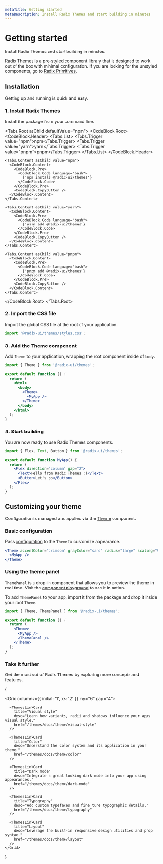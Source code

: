 ```yaml
---
metaTitle: Getting started
metaDescription: Install Radix Themes and start building in minutes
---
```


# Getting started

<Description>Install Radix Themes and start building in minutes.</Description>

Radix Themes is a pre-styled component library that is designed to work out of the box with minimal configuration. If you are looking for the unstyled components, go to [Radix Primitives](/primitives).

## Installation

Getting up and running is quick and easy.

### 1. Install Radix Themes

Install the package from your command line.

<Tabs.Root asChild defaultValue="npm">
  <CodeBlock.Root>
    <CodeBlock.Header>
      <Tabs.List>
        <Tabs.Trigger value="npm">npm</Tabs.Trigger>
        <Tabs.Trigger value="yarn">yarn</Tabs.Trigger>
        <Tabs.Trigger value="pnpm">pnpm</Tabs.Trigger>
      </Tabs.List>
    </CodeBlock.Header>

    <Tabs.Content asChild value="npm">
      <CodeBlock.Content>
        <CodeBlock.Pre>
          <CodeBlock.Code language="bash">
            {'npm install @radix-ui/themes'}
          </CodeBlock.Code>
        </CodeBlock.Pre>
        <CodeBlock.CopyButton />
      </CodeBlock.Content>
    </Tabs.Content>

    <Tabs.Content asChild value="yarn">
      <CodeBlock.Content>
        <CodeBlock.Pre>
          <CodeBlock.Code language="bash">
            {'yarn add @radix-ui/themes'}
          </CodeBlock.Code>
        </CodeBlock.Pre>
        <CodeBlock.CopyButton />
      </CodeBlock.Content>
    </Tabs.Content>

    <Tabs.Content asChild value="pnpm">
      <CodeBlock.Content>
        <CodeBlock.Pre>
          <CodeBlock.Code language="bash">
            {'pnpm add @radix-ui/themes'}
          </CodeBlock.Code>
        </CodeBlock.Pre>
        <CodeBlock.CopyButton />
      </CodeBlock.Content>
    </Tabs.Content>

  </CodeBlock.Root>
</Tabs.Root>

### 2. Import the CSS file

Import the global CSS file at the root of your application.

```ts
import '@radix-ui/themes/styles.css';
```

### 3. Add the Theme component

Add `Theme` to your application, wrapping the root component inside of `body`.

```jsx line=7,9
import { Theme } from '@radix-ui/themes';

export default function () {
  return (
    <html>
      <body>
        <Theme>
          <MyApp />
        </Theme>
      </body>
    </html>
  );
}
```

### 4. Start building

You are now ready to use Radix Themes components.

```jsx
import { Flex, Text, Button } from '@radix-ui/themes';

export default function MyApp() {
  return (
    <Flex direction="column" gap="2">
      <Text>Hello from Radix Themes :)</Text>
      <Button>Let's go</Button>
    </Flex>
  );
}
```

## Customizing your theme

Configuration is managed and applied via the [Theme](/themes/docs/components/theme) component.

### Basic configuration

Pass [configuration](/themes/docs/components/theme) to the `Theme` to customize appearance.

```jsx line=1
<Theme accentColor="crimson" grayColor="sand" radius="large" scaling="95%">
  <MyApp />
</Theme>
```

### Using the theme panel

`ThemePanel` is a drop-in component that allows you to preview the theme in real time. Visit the [component playground](/themes/playground) to see it in action.

To add `ThemePanel` to your app, import it from the package and drop it inside your root `Theme`.

```jsx line=7
import { Theme, ThemePanel } from '@radix-ui/themes';

export default function () {
  return (
    <Theme>
      <MyApp />
      <ThemePanel />
    </Theme>
  );
}
```

### Take it further

Get the most out of Radix Themes by exploring more concepts and features.

{

  <Grid columns={{ initial: '1', xs: '2' }} my="6" gap="4">
      <ThemesLinkCard
        title="Theme overview"
        desc="Anatomy of a theme and how to create the perfect style for your app."
        href="/themes/docs/theme/overview"
      />

      <ThemesLinkCard
        title="Visual style"
        desc="Learn how variants, radii and shadows influence your apps visual style."
        href="/themes/docs/theme/visual-style"
      />

      <ThemesLinkCard
        title="Color"
        desc="Understand the color system and its application in your theme."
        href="/themes/docs/theme/color"
      />

      <ThemesLinkCard
        title="Dark mode"
        desc="Integrate a great looking dark mode into your app using appearances."
        href="/themes/docs/theme/dark-mode"
      />

      <ThemesLinkCard
        title="Typography"
        desc="Add custom typefaces and fine tune typographic details."
        href="/themes/docs/theme/typography"
      />

      <ThemesLinkCard
        title="Layout"
        desc="Leverage the built-in responsive design utilities and prop syntax."
        href="/themes/docs/theme/layout"
      />
    </Grid>

}

